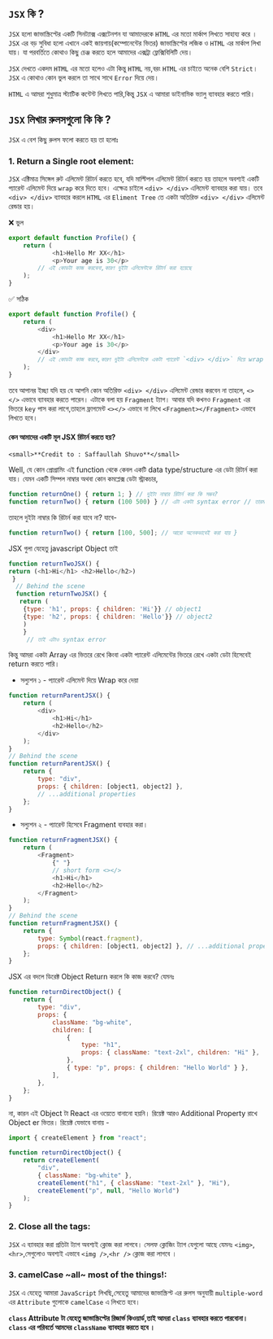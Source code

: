 ## `JSX` কি ?

`JSX` হলো জাভাস্ক্রিপ্টের একটি সিনট্যাক্স এক্সটেনশন যা আমাদেরকে `HTML` এর মতো মার্কাপ লিখতে সাহায্য করে । `JSX` এর বড় সুবিধা হলো এখানে একই জায়গায়(কম্পোনেন্টের ভিতর) জাভাস্ক্রিপ্টের লজিক ও `HTML` এর মার্কাপ লিখা যায়। যা পরবর্তিতে কোথাও কিছু চেঞ্জ করতে হলে আমাদের এক্সট্রা ফ্লেক্সিবিলিটি দেয়।

`JSX` দেখতে একদম `HTML` এর মতো হলেও এটা কিন্তু `HTML` নয়,বরং `HTML` এর চাইতে অনেক বেশি `Strict`। `JSX` এ কোথাও কোন ভুল করলে তা সাথে সাথে `Error` দিয়ে দেয়।

`HTML` এ আমরা শুধুমাত্র স্ট্যাটিক কন্টেন্ট লিখতে পারি,কিন্তু `JSX` এ আমারা ডাইনামিক ভ্যালু ব্যাবহার করতে পারি।

## `JSX` লিখার রুলসগুলো কি কি ?

`JSX` এ বেশ কিছু রুলস ফলো করতে হয় তা হলোঃ

### 1. Return a Single root element:

`JSX` এক্টিমাত্র সিঙ্গেল রুট এলিমেন্ট রিটার্ন করতে হবে, যদি মাল্টিপল এলিমেন্ট রিটার্ন করতে হয় তাহলে অবশ্যই একটি প্যারেন্ট এলিমেন্ট দিয়ে `wrap` করে দিতে হবে। এক্ষেত্র চাইলে `<div> </div>` এলিমেন্ট ব্যাবহার করা যায়। তবে `<div> </div>` ব্যাবহার করলে `HTML` এর `Eliment Tree` তে একটা অতিরিক্ত `<div> </div>` এলিমেন্ট রেন্ডার হয়।

❌ ভুল

```javascript filename= "Profile.jsx  "
export default function Profile() {
    return (
            <h1>Hello Mr XX</h1>
            <p>Your age is 30</p>
        // এই কোডটা কাজ করবেনা,কারণ দুইটা এলিমেন্টকে রিটার্ন করা হয়েছে
    );
}
```

✅ সঠিক

```javascript filename= "Profile.jsx  "
export default function Profile() {
    return (
        <div>
            <h1>Hello Mr XX</h1>
            <p>Your age is 30</p>
        </div>
        // এই কোডটা কাজ করবে,কারণ দুইটা এলিমেন্টকে একটা প্যারেন্ট `<div> </div>` দিয়ে wrap করা হয়েছে
    );
}
```

তবে আপানর ইচ্ছা যদি হয় যে আপনি কোন অতিরিক্ত `<div> </div>` এলিমেন্ট রেন্ডার করবেন না তাহলে, `<></>` এভাবে ব্যাবহার করতে পারেন। এটাকে বলা হয় `Fragment` ট্যাগ। আবার যদি কখনও `Fragment` এর ভিতরে `key` পাস করা লাগে,তাহলে ফ্রাগমেন্ট `<></>` এভাবে না লিখে `<Fragment></Fragment>` এভাবে লিখতে হবে।

#### কেন আমাদের একটি মূল JSX রিটার্ন করতে হয়?

    <small>**Credit to : Saffaullah Shuvo**</small>

Well, যে কোন প্রোগ্রামিং এই function থেকে কেবল একটি data type/structure এর ডেটা রিটার্ন করা যায়। যেমন একটি সিম্পল নাম্বার অথবা কোন কমপ্লেক্স ডেটা স্ট্রাকচার,

```javascript
function returnOne() { return 1; } // দুইটা নাম্বার রিটার্ন করা কি সম্ভব?
function returnTwo() { return (100 500) } // এটা একটা syntax error // তারমানে Compiler এইরকম syntax সাপোর্ট করেনা

```

তাহলে দুইটা নাম্বার কি রিটার্ন করা যাবে না? যাবে-

```javascript
function returnTwo() { return [100, 500]; // আরো অনেকভাবেই করা যায় }
```

JSX গুলা যেহেতু javascript Object তাই

```javascript
function returnTwoJSX() {
return (<h1>Hi</h1> <h2>Hello</h2>)
 }
  // Behind the scene
  function returnTwoJSX() {
   return (
    {type: 'h1', props: { children: 'Hi'}} // object1
    {type: 'h2', props: { children: 'Hello'}} // object2
    )
    }
     // তাই এটাও syntax error

```

কিন্তু আমরা একটা Array এর ভিতরে রেখে কিংবা একটা প্যারেন্ট এলিমেন্টের ভিতরে রেখে একটা ডেটা হিসেবেই return করতে পারি।

-   সল্যুশন ১ - প্যারেন্ট এলিমেন্ট দিয়ে Wrap করে দেয়া

```javascript
function returnParentJSX() {
    return (
        <div>
            <h1>Hi</h1>
            <h2>Hello</h2>
        </div>
    );
}
// Behind the scene
function returnParentJSX() {
    return {
        type: "div",
        props: { children: [object1, object2] },
        // ...additional properties
    };
}
```

-   সল্যুশন ২ - প্যারেন্ট হিসেবে Fragment ব্যবহার করা।

```javascript
function returnFragmentJSX() {
    return (
        <Fragment>
            {" "}
            // short form <></>
            <h1>Hi</h1>
            <h2>Hello</h2>
        </Fragment>
    );
}
// Behind the scene
function returnFragmentJSX() {
    return {
        type: Symbol(react.fragment),
        props: { children: [object1, object2] }, // ...additional property
    };
}
```

JSX এর বদলে ডিরেক্ট Object Return করলে কি কাজ করবে? যেমনঃ

```javascript
function returnDirectObject() {
    return {
        type: "div",
        props: {
            className: "bg-white",
            children: [
                {
                    type: "h1",
                    props: { className: "text-2xl", children: "Hi" },
                },
                { type: "p", props: { children: "Hello World" } },
            ],
        },
    };
}
```

না, কারন এই Object টা React এর ওয়েতে বানানো হয়নি। রিয়েক্ট আরও Additional Property রাখে Object er ভিতর। রিয়েক্ট যেভাবে বানায় -

```javascript
import { createElement } from "react";

function returnDirectObject() {
    return createElement(
        "div",
        { className: "bg-white" },
        createElement("h1", { className: "text-2xl" }, "Hi"),
        createElement("p", null, "Hello World")
    );
}
```

### 2. Close all the tags:

`JSX` এ ব্যাবহার করা প্রতিটা ট্যাগ অবশ্যই ক্লোজ করা লাগবে। সেলফ ক্লোজিং ট্যাগ যেগুলো আছে যেমনঃ `<img>`,`<hr>`,সেগুলোও অবশ্যই এভাবে `<img />`,`<hr />` ক্লোজ করা লাগবে ।

### 3. camelCase ~all~ most of the things!:

`JSX` এ যেহেতু আমারা `JavaScript` লিখছি,সেহেতু আমাদের জাভাস্ক্রিপ্ট এর রুলস অনুযায়ী `multiple-word` এর `Attribute` গুলোকে `camelCase` এ লিখতে হবে।

**`class` Attribute টা যেহেতু জাভাস্ক্রিপ্টের রিজার্ভ কিওয়ার্ড,তাই আমরা `class` ব্যাবহার করতে পারবোনা। `class` এর পরিবর্তে আমদের `className` ব্যাবহার করতে হবে ।**

